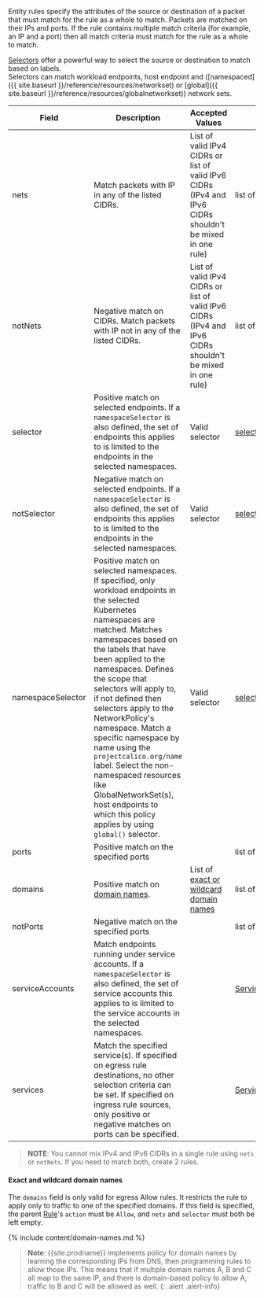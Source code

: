 Entity rules specify the attributes of the source or destination of a packet that must match for the rule as a whole 
to match.  Packets are matched on their IPs and ports.  If the rule contains multiple match criteria (for example, an 
IP and a port) then all match criteria must match for the rule as a whole to match.

[Selectors](#selector) offer a powerful way to select the source or destination to match based on labels.  
Selectors can match workload endpoints, host endpoint and 
([namespaced]({{ site.baseurl }}/reference/resources/networkset) or
[global]({{ site.baseurl }}/reference/resources/globalnetworkset)) network sets.  

| Field       | Description                 | Accepted Values   | Schema | Default    |
|-------------|-----------------------------|-------------------|--------|------------|
| nets                  | Match packets with IP in any of the listed CIDRs. | List of valid IPv4 CIDRs or list of valid IPv6 CIDRs (IPv4 and IPv6 CIDRs shouldn't be mixed in one rule)  | list of cidrs |
| notNets               | Negative match on CIDRs. Match packets with IP not in any of the listed CIDRs. | List of valid IPv4 CIDRs or list of valid IPv6 CIDRs (IPv4 and IPv6 CIDRs shouldn't be mixed in one rule) | list of cidrs |
| selector    | Positive match on selected endpoints. If a `namespaceSelector` is also defined, the set of endpoints this applies to is limited to the endpoints in the selected namespaces. | Valid selector | [selector](#selector) | |
| notSelector | Negative match on selected endpoints. If a `namespaceSelector` is also defined, the set of endpoints this applies to is limited to the endpoints in the selected namespaces. | Valid selector | [selector](#selector) | |
| namespaceSelector | Positive match on selected namespaces. If specified, only workload endpoints in the selected Kubernetes namespaces are matched. Matches namespaces based on the labels that have been applied to the namespaces. Defines the scope that selectors will apply to, if not defined then selectors apply to the NetworkPolicy's namespace. Match a specific namespace by name using the `projectcalico.org/name` label. Select the non-namespaced resources like GlobalNetworkSet(s), host endpoints to which this policy applies by using `global()` selector. | Valid selector | [selector](#selector) | |
| ports | Positive match on the specified ports | | list of [ports](#ports) | |
| domains | Positive match on [domain names](#exact-and-wildcard-domain-names). | List of [exact or wildcard domain names](#exact-and-wildcard-domain-names) | list of strings |
| notPorts | Negative match on the specified ports | | list of [ports](#ports) | |
| serviceAccounts | Match endpoints running under service accounts. If a `namespaceSelector` is also defined, the set of service accounts this applies to is limited to the service accounts in the selected namespaces. | | [ServiceAccountMatch](#serviceaccountmatch) | |
| services | Match the specified service(s). If specified on egress rule destinations, no other selection criteria can be set. If specified on ingress rule sources, only positive or negative matches on ports can be specified. | | [ServiceMatch](#servicematch) | |

> **NOTE**: You cannot mix IPv4 and IPv6 CIDRs in a single rule using `nets` or `notNets`. If you need to match both, create 2 rules.

#### Exact and wildcard domain names

The `domains` field is only valid for egress Allow rules.  It restricts the
rule to apply only to traffic to one of the specified domains.  If this field is specified, the
parent [Rule](#rule)'s `action` must be `Allow`, and `nets` and `selector` must both be left empty.

{% include content/domain-names.md %}

> **Note**: {{site.prodname}} implements policy for domain names by learning the
> corresponding IPs from DNS, then programming rules to allow those IPs.  This means that
> if multiple domain names A, B and C all map to the same IP, and there is domain-based
> policy to allow A, traffic to B and C will be allowed as well.
{: .alert .alert-info}
